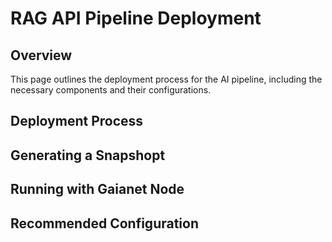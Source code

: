 # RAG API Pipeline Deployment

## Overview
This page outlines the deployment process for the AI pipeline, including the necessary components and their configurations.

## Deployment Process

## Generating a Snapshopt


## Running with Gaianet Node


## Recommended Configuration
